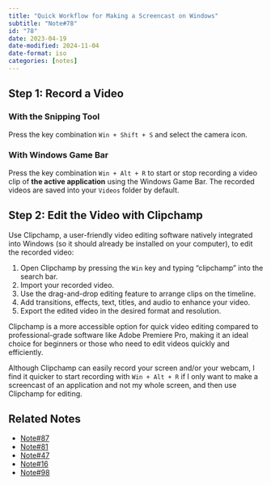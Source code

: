 ```yaml
---
title: "Quick Workflow for Making a Screencast on Windows"
subtitle: "Note#78"
id: "78"
date: 2023-04-19
date-modified: 2024-11-04
date-format: iso
categories: [notes]
---
```

## Step 1: Record a Video

### With the Snipping Tool

Press the key combination `Win + Shift + S` and select the camera icon.

### With Windows Game Bar

Press the key combination `Win + Alt + R` to start or stop recording a video clip of **the active application** using the Windows Game Bar. The recorded videos are saved into your `Videos` folder by default.

## Step 2: Edit the Video with Clipchamp

Use Clipchamp, a user-friendly video editing software natively integrated into Windows (so it should already be installed on your computer), to edit the recorded video:

1. Open Clipchamp by pressing the `Win` key and typing "clipchamp" into the search bar.
2. Import your recorded video.
3. Use the drag-and-drop editing feature to arrange clips on the timeline.
4. Add transitions, effects, text, titles, and audio to enhance your video.
5. Export the edited video in the desired format and resolution.

Clipchamp is a more accessible option for quick video editing compared to professional-grade software like Adobe Premiere Pro, making it an ideal choice for beginners or those who need to edit videos quickly and efficiently.

Although Clipchamp can easily record your screen and/or your webcam, I find it quicker to start recording with `Win + Alt + R` if I only want to make a screencast of an application and not my whole screen, and then use Clipchamp for editing.

## Related Notes

* [Note#87](/notes/87)
* [Note#81](/notes/81)
* [Note#47](/notes/47)
* [Note#16](/notes/16)
* [Note#98](/notes/98)
